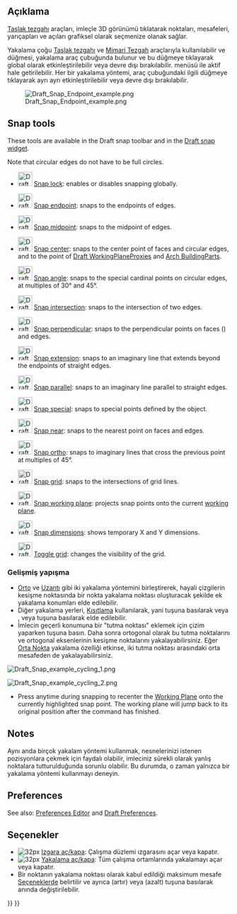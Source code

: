 <languages/>

{{Docnav
|[[Draft_snap_widget|Snap widget]]
|[[Draft_Constrain|Constrain]]
|[[Draft_Workbench|Draft]]
|IconL=
|IconR=
|IconC=Workbench_Draft.svg
}}

{{TOCright}}

<span id="Description"></span>
== Açıklama ==

<div class="mw-translate-fuzzy">
[[Draft_Workbench/tr|Taslak tezgahı]] araçları, imleçle 3D görünümü tıklatarak noktaları, mesafeleri, yarıçapları ve açıları grafiksel olarak seçmenize olanak sağlar.
</div>

<div class="mw-translate-fuzzy">
Yakalama çoğu [[Draft_Workbench/tr| Taslak tezgahı]] ve [[Arch_Workbench/tr| Mimari Tezgah]] araçlarıyla kullanılabilir ve {{Button | [[Image: Draft_Snap_Lock.svg | 16px]] [[Draft_Snap_Lock/tr|Yakalama aç/kapa]]}} düğmesi, yakalama araç çubuğunda bulunur ve bu düğmeye tıklayarak global olarak etkinleştirilebilir veya devre dışı bırakılabilir.   {{MenuCommand | Görünüm → Araç Çubukları → Taslak Yakalama}} menüsü ile aktif hale getirilebilir. Her bir yakalama yöntemi, araç çubuğundaki ilgili düğmeye tıklayarak ayrı ayrı etkinleştirilebilir veya devre dışı bırakılabilir.
</div>

[[Image:Draft_Snap_Endpoint_example.png]]
<div class="mw-translate-fuzzy">
{{Caption | Çizgi yakalama başka bir satıra dikey olarak yakalar}}
</div>

== Snap tools ==

These tools are available in the Draft snap toolbar and in the [[Draft_snap_widget|Draft snap widget]].

Note that circular edges do not have to be full circles.

* [[Image:Draft_Snap_Lock.svg|32px]] [[Draft_Snap_Lock|Snap lock]]: enables or disables snapping globally.

* [[Image:Draft_Snap_Endpoint.svg|32px]] [[Draft_Snap_Endpoint|Snap endpoint]]: snaps to the endpoints of edges.

* [[Image:Draft_Snap_Midpoint.svg|32px]] [[Draft_Snap_Midpoint|Snap midpoint]]: snaps to the midpoint of edges.

* [[Image:Draft_Snap_Center.svg|32px]] [[Draft_Snap_Center|Snap center]]: snaps to the center point of faces and circular edges, and to the {{PropertyData|Placement}} point of [[Draft_WorkingPlaneProxy|Draft WorkingPlaneProxies]] and [[Arch_BuildingPart|Arch BuildingParts]].

* [[Image:Draft_Snap_Angle.svg|32px]] [[Draft_Snap_Angle|Snap angle]]: snaps to the special cardinal points on circular edges, at multiples of 30° and 45°.

* [[Image:Draft_Snap_Intersection.svg|32px]] [[Draft_Snap_Intersection|Snap intersection]]: snaps to the intersection of two edges.

* [[Image:Draft_Snap_Perpendicular.svg|32px]] [[Draft_Snap_Perpendicular|Snap perpendicular]]: snaps to the perpendicular points on faces ({{Version|0.21}}) and edges.

* [[Image:Draft_Snap_Extension.svg|32px]] [[Draft_Snap_Extension|Snap extension]]: snaps to an imaginary line that extends beyond the endpoints of straight edges.

* [[Image:Draft_Snap_Parallel.svg|32px]] [[Draft_Snap_Parallel|Snap parallel]]: snaps to an imaginary line parallel to straight edges.

* [[Image:Draft_Snap_Special.svg|32px]] [[Draft_Snap_Special|Snap special]]: snaps to special points defined by the object.

* [[Image:Draft_Snap_Near.svg|32px]] [[Draft_Snap_Near|Snap near]]: snaps to the nearest point on faces and edges.

* [[Image:Draft_Snap_Ortho.svg|32px]] [[Draft_Snap_Ortho|Snap ortho]]: snaps to imaginary lines that cross the previous point at multiples of 45°.

* [[Image:Draft_Snap_Grid.svg|32px]] [[Draft_Snap_Grid|Snap grid]]: snaps to the intersections of grid lines.

* [[Image:Draft_Snap_WorkingPlane.svg|32px]] [[Draft_Snap_WorkingPlane|Snap working plane]]: projects snap points onto the current [[Draft_SelectPlane|working plane]].

* [[Image:Draft_Snap_Dimensions.svg|32px]] [[Draft_Snap_Dimensions|Snap dimensions]]: shows temporary X and Y dimensions.

* [[Image:Draft_ToggleGrid.svg|32px]] [[Draft_ToggleGrid|Toggle grid]]: changes the visibility of the grid.

<span id="Advanced_snapping"></span>
<div class="mw-translate-fuzzy">
=== Gelişmiş yapışma ===
</div>

<div class="mw-translate-fuzzy">
* [[Draft_Snap_Ortho/tr|Orto]] ve [[Draft_Snap_Extension/tr|Uzantı]] gibi iki yakalama yöntemini birleştirerek, hayali çizgilerin kesişme noktasında bir nokta yakalama noktası oluşturacak şekilde ek yakalama konumları elde edilebilir. 
* Diğer yakalama yerleri, [[Draft Constrain/tr|Kısıtlama]]  kullanılarak, yani {{KEY | Shift}} tuşuna basılarak veya {{KEY | X}}, {{KEY | Y}} veya {{KEY|Z}} tuşuna basılarak elde edilebilir.  
* İmlecin geçerli konumuna bir "tutma noktası" eklemek için çizim yaparken {{KEY | Q}} tuşuna basın. Daha sonra ortogonal olarak bu tutma noktalarını ve ortogonal eksenlerinin kesişme noktalarını yakalayabilirsiniz. Eğer [[Draft_Snap_Midpoint/tr|Orta Nokta]] yakalama özelliği etkinse, iki tutma noktası arasındaki orta mesafeden de yakalayabilirsiniz. {{Version/tr | 0.17}}
</div>

[[Image:Draft_Snap_example_cycling_1.png]]
{{Caption|Snap cycling 1: The red rectangle was created first therefore it has snap priority. Without snap cycling you cannot snap to the green rectangle where it is overlapped by the red rectangle.}}

[[Image:Draft_Snap_example_cycling_2.png]]
{{Caption|Snap cycling 2: After using the snap cycle key once the green rectangle receives snap priority. Snapping to the midpoint of the overlapped green edge is now possible.}}

* Press {{KEY|D}} anytime during snapping to recenter the [[Draft WorkingPlane|Working Plane]] onto the currently highlighted snap point. The working plane will jump back to its original position after the command has finished.

== Notes ==

<div class="mw-translate-fuzzy">
Aynı anda birçok yakalam yöntemi kullanmak, nesnelerinizi istenen pozisyonlara çekmek için faydalı olabilir, imleciniz sürekli olarak yanlış noktalara tutturulduğunda sorunlu olabilir. Bu durumda, o zaman yalnızca bir yakalama yöntemi kullanmayı deneyin.
</div>

== Preferences ==

See also: [[Preferences_Editor|Preferences Editor]] and [[Draft_Preferences|Draft Preferences]].

<div class="mw-translate-fuzzy">
== Seçenekler == 
* [[Image: Draft_ToggleGrid.svg | 32px]] [[Draft ToggleGrid/tr | Izgara aç/kapa]]: Çalışma düzlemi ızgarasını açar veya kapatır. 
* [[Image: Draft_Snap_Lock.svg | 32px]] [[Draft_Snap_Lock/tr |Yakalama aç/kapa]]: Tüm çalışma ortamlarında yakalamayı açar veya kapatır. 
* Bir noktanın yakalama noktası olarak kabul edildiği maksimum mesafe [[Draft Preferences/tr|Seçeneklerde]] belirtilir ve ayrıca {{KEY|<nowiki>[</nowiki>}} (artır) veya {{KEY|<nowiki>]</nowiki>}}(azalt) tuşuna basılarak anında değiştirilebilir.
</div>


<div class="mw-translate-fuzzy">
{{Draft Tools navi/tr}}
{{Userdocnavi/tr}}
</div>

{{Draft Tools navi{{#translation:}}}}
{{Userdocnavi{{#translation:}}}}